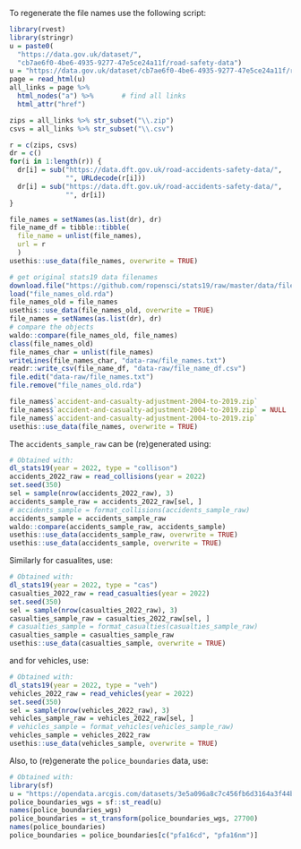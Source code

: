 To regenerate the file names use the following script:

```r
library(rvest)
library(stringr)
u = paste0(
  "https://data.gov.uk/dataset/",
  "cb7ae6f0-4be6-4935-9277-47e5ce24a11f/road-safety-data")
u = "https://data.gov.uk/dataset/cb7ae6f0-4be6-4935-9277-47e5ce24a11f/road-safety-data"
page = read_html(u)
all_links = page %>%
  html_nodes("a") %>%       # find all links
  html_attr("href")

zips = all_links %>% str_subset("\\.zip")
csvs = all_links %>% str_subset("\\.csv")

r = c(zips, csvs)
dr = c()
for(i in 1:length(r)) {
  dr[i] = sub("https://data.dft.gov.uk/road-accidents-safety-data/",
              "", URLdecode(r[i]))
  dr[i] = sub("https://data.dft.gov.uk/road-accidents-safety-data/",
              "", dr[i])
}

file_names = setNames(as.list(dr), dr)
file_name_df = tibble::tibble(
  file_name = unlist(file_names),
  url = r
  )
usethis::use_data(file_names, overwrite = TRUE)

# get original stats19 data filenames
download.file("https://github.com/ropensci/stats19/raw/master/data/file_names.rda", "file_names_old.rda")
load("file_names_old.rda")
file_names_old = file_names
usethis::use_data(file_names_old, overwrite = TRUE)
file_names = setNames(as.list(dr), dr)
# compare the objects
waldo::compare(file_names_old, file_names)
class(file_names_old)
file_names_char = unlist(file_names)
writeLines(file_names_char, "data-raw/file_names.txt")
readr::write_csv(file_name_df, "data-raw/file_name_df.csv")
file.edit("data-raw/file_names.txt")
file.remove("file_names_old.rda")

file_names$`accident-and-casualty-adjustment-2004-to-2019.zip` 
file_names$`accident-and-casualty-adjustment-2004-to-2019.zip` = NULL
file_names$`accident-and-casualty-adjustment-2004-to-2019.zip` 
usethis::use_data(file_names, overwrite = TRUE)
```

The `accidents_sample_raw` can be (re)generated using:

```r
# Obtained with:
dl_stats19(year = 2022, type = "collison")
accidents_2022_raw = read_collisions(year = 2022)
set.seed(350)
sel = sample(nrow(accidents_2022_raw), 3)
accidents_sample_raw = accidents_2022_raw[sel, ]
# accidents_sample = format_collisions(accidents_sample_raw)
accidents_sample = accidents_sample_raw
waldo::compare(accidents_sample_raw, accidents_sample)
usethis::use_data(accidents_sample_raw, overwrite = TRUE)
usethis::use_data(accidents_sample, overwrite = TRUE)
```

Similarly for casualites, use:

```r
# Obtained with:
dl_stats19(year = 2022, type = "cas")
casualties_2022_raw = read_casualties(year = 2022)
set.seed(350)
sel = sample(nrow(casualties_2022_raw), 3)
casualties_sample_raw = casualties_2022_raw[sel, ]
# casualties_sample = format_casualties(casualties_sample_raw)
casualties_sample = casualties_sample_raw
usethis::use_data(casualties_sample, overwrite = TRUE)
```

and for vehicles, use:
```r
# Obtained with:
dl_stats19(year = 2022, type = "veh")
vehicles_2022_raw = read_vehicles(year = 2022)
set.seed(350)
sel = sample(nrow(vehicles_2022_raw), 3)
vehicles_sample_raw = vehicles_2022_raw[sel, ]
# vehicles_sample = format_vehicles(vehicles_sample_raw)
vehicles_sample = vehicles_2022_raw
usethis::use_data(vehicles_sample, overwrite = TRUE)
```

Also, to (re)generate the `police_boundaries` data, use:

```r
# Obtained with:
library(sf)
u = "https://opendata.arcgis.com/datasets/3e5a096a8c7c456fb6d3164a3f44b005_3.geojson"
police_boundaries_wgs = sf::st_read(u)
names(police_boundaries_wgs)
police_boundaries = st_transform(police_boundaries_wgs, 27700)
names(police_boundaries)
police_boundaries = police_boundaries[c("pfa16cd", "pfa16nm")]
```

